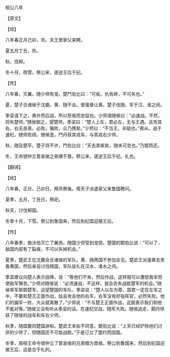

桓公八年

【原文】

【经】

八年春正月己卯，烝。天王使家父来聘。

夏五月丁丑，烝。

秋，伐邾。

冬十月，雨雪。祭公来，遂逆王后于纪。

【传】

八年春，灭翼。随少师有宠。楚鬥伯比曰：“可矣。仇有衅，不可失也。”

夏，楚子合诸侯于沈鹿。黄、随不会。使薳章让黄。楚子伐随，军于汉、淮之间。

季梁请下之，弗许而后战，所以怒我而怠寇也。少师谓随侯曰：“必速战。不然，将失楚师。”随侯御之，望楚师。季梁曰：“楚人上左，君必左，无与王遇。且攻其右，右无良焉，必败。偏败，众乃携矣。”少师曰：“不当王，非敌也。”弗从。战于速杞，随师败绩。随侯逸，鬥丹获其戎车，与其戎右少师。

秋，随及楚平。楚子将不许，鬥伯比曰：“天去其疾矣，随未可克也。”乃盟而还。

冬，王命虢仲立晋哀侯之弟缗于晋。祭公来，遂逆王后于纪，礼也。

【翻译】

【经】

八年春，正月，己卯日，拜烝祭後。周天子派遣家父来鲁国聘问。

夏季，五月，丁丑日，祭祀。

秋天，讨伐邾国。

冬季十月，下雪。祭公到鲁国来，然后到纪国迎接王后。

【传】

八年春季，曲沃伯灭亡了翼邑。随国少师受到宠信。楚国的鬬伯比说：“可以了，敌国内部有了裂痕，不可以失掉机会。”

夏季，楚武王在沈鹿会合诸侯的军队。黄、随两国不参加会见。楚武王派薳章去责备黄国，然后亲自讨伐随国，军队驻扎在汉水、淮水之间。

季梁建议向楚人表示投降，说：“等他们不肯，然后作战，这样就可以激怒我军而使敌军懈怠。”少师对随侯说：“必须速战，不这样，就会丢失战胜楚军的机会。”随侯率军抵御楚军。远望楚国的军队，季梁说：“楚人以左为尊，国君一定在左军之中，不要和楚王正面作战，姑且攻击他的右军。右军没有好指挥官，必然失败。他们的偏军一败，大众就离散了。”少师说：“不与楚王正面作战，这就表示我们和他不能对等。”随侯又没有听从季梁的话。在速杞交战，随军大败。随侯逃走，鬬丹俘获了随侯的战车和车右少师。

秋季，随国要同楚国讲和。楚武王本拟不同意。鬬伯比说：“上天已经铲除他们讨厌的少师了，但随国还不可能战胜。”于是订立了盟约而回国。

冬季，周桓王命令虢仲立了晋哀侯的兄弟缗为晋侯。祭公到鲁国来，然后到纪国迎接王后，这是合于礼的。

